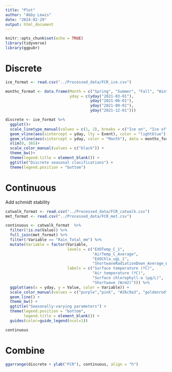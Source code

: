 ```yaml
---
title: "Plot"
author: "Abby Lewis"
date: "2024-02-29"
output: html_document
---
```


```r
knitr::opts_chunk$set(echo = TRUE)
library(tidyverse)
library(ggpubr)
```

# Discrete

```r
ice_format <- read.csv("../Processed_data/FCR_ice.csv")

months_format <- data.frame(Month = c("Spring", "Summer", "Fall", "Winter"),
                            yday = c(yday("2021-03-01"),
                                     yday("2021-06-01"),
                                     yday("2021-09-01"),
                                     yday("2021-12-01")))

discrete <- ice_format %>%
  ggplot()+
  scale_linetype_manual(values = c(1, 2), breaks = c("Ice on", "Ice off")) +
  geom_vline(aes(xintercept = yday, lty = Event), color = "lightblue") +
  geom_vline(aes(xintercept = yday, color = "Month"), data = months_format) +
  xlim(0, 365)+
  scale_color_manual(values = c("black")) +
  theme_bw()+
  theme(legend.title = element_blank()) + 
  ggtitle("Discrete seasonal clasifications") +
  theme(legend.position = "bottom")
```

# Continuous
Add schmidt stability

```r
catwalk_format <- read.csv("../Processed_data/FCR_catwalk.csv")
met_format <- read.csv("../Processed_data/FCR_met.csv")

continuous <- catwalk_format  %>%
  filter(!is.na(Value)) %>%
  full_join(met_format) %>%
  filter(!Variable == "Rain_Total_mm") %>%
  mutate(Variable = factor(Variable, 
                           levels = c("EXOTemp_C_1", 
                                      "AirTemp_C_Average", 
                                      "EXOChla_ugL_1", 
                                      "ShortwaveRadiationDown_Average_W_m2"),
                           labels = c("Surface temperature (ºC)", 
                                      "Air temperature (ºC)",
                                      "Surface chlorophyll-a (µg/L)",
                                      "Shortwave (W/m2)"))) %>%
  ggplot(aes(x = yday, y = Value, color = Variable)) +
  scale_color_manual(values = c("purple","pink", "#26c9a3", "goldenrod")) +
  geom_line() +
  theme_bw() + 
  ggtitle("Seasonally-varying parameters") +
  theme(legend.position = "bottom",
        legend.title = element_blank()) +
  guides(color=guide_legend(ncol=1))

continuous
```

# Combine

```r
ggarrange(discrete + ylab("FCR"), continuous, align = "h")
```

